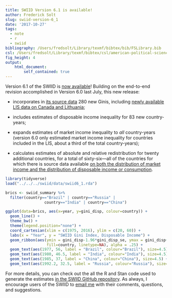 ```yaml
---
title: SWIID Version 6.1 is available!
author: Frederick Solt
slug: swiid-version-6_1
date: '2017-10-27'
tags:
  - note
  - r
  - swiid
bibliography: /Users/fredsolt/Library/texmf/bibtex/bib/FSLibrary.bib
csl: /Users/fredsolt/Library/texmf/bibtex/csl/american-political-science-association2.csl
fig_height: 4 
output:
    html_document:
        self_contained: true
---
```


Version 6.1 of the SWIID is [now available](http://fsolt.org/swiid/swiid_downloads.html)!  Building on the end-to-end revision accomplished in Version 6.0 last July, this new release:

- incorporates in [its source data](https://github.com/fsolt/swiid/blob/master/data/swiid_source.csv) 280 new Ginis, including [newly available LIS data on Canada and Lithuania](http://www.lisdatacenter.org/news-and-events/fall-data-release/);

- includes estimates of disposable income inequality for 83 new country-years;

- expands estimates of market income inequality to _all_ country-years (version 6.0 only estimated market income inequality for countries included in the LIS, about a third of the total country-years);

- calculates estimates of absolute and relative redistribution for twenty additional countries, for a total of sixty-six---all of the countries for which there is source data available [on both the distribution of market income and the distribution of disposable income or consumption](http://fsolt.org/blog/2015/10/05/redistribution-observations.html).

```r
library(tidyverse)
load("../../../swiid/data/swiid6_1.rda")

brics <- swiid_summary %>% 
  filter(country=="Brazil" | country=="Russia" | 
                 country=="India" | country=="China")

ggplot(data=brics, aes(x=year, y=gini_disp, colour=country)) +
  geom_line() +
  theme_bw() +
  theme(legend.position="none") +    
  coord_cartesian(xlim = c(1975, 2016), ylim = c(20, 60)) +
  labs(x = "Year", y = "SWIID Gini Index, Disposable Income") +
  geom_ribbon(aes(ymin = gini_disp-1.96*gini_disp_se, ymax = gini_disp+1.96*gini_disp_se, 
                  fill=country, linetype=NA), alpha = .25) +
  geom_text(aes(1977, 56, label = "Brazil", colour="Brazil"), size=4.5) +
  geom_text(aes(1980, 46.5, label = "India", colour="India"), size=4.5) +
  geom_text(aes(1985, 37, label = "China", colour="China"), size=4.5) +
  geom_text(aes(1992.2, 32.5, label = "Russia", colour="Russia"), size=4.5)
```

For more details, you can check out the all the R and Stan code used to generate the estimates [in the SWIID GitHub repository](https://github.com/fsolt/swiid).  As always, I encourage users of the SWIID to [email me](mailto:frederick-solt@uiowa.edu) with their comments, questions, and suggestions.
